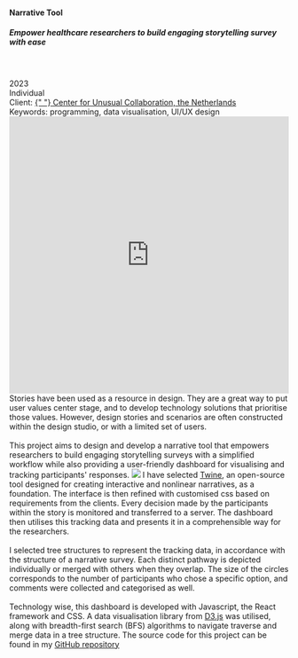 
<TextLayout>
  <h4>Narrative Tool</h4>
  <h5>
    Empower healthcare researchers to build engaging storytelling survey with
    ease
  </h5>
  <br />
  <br />
  2023 <br />
  Individual
  <br />
  Client: <a href="https://www.unusualcollaborations.com/the-power-of-one">
    {" "}
    Center for Unusual Collaboration, the Netherlands
  </a>
  <br />
  Keywords: programming, data visualisation, UI/UX design
  <iframe
    width="100%"
    height="500"
    src="https://www.youtube.com/embed/pvB0T006fnY?si=m5OVOwVoNlrbSW7H"
    title="YouTube video player"
    frameborder="0"
    allow="accelerometer; autoplay; clipboard-write; encrypted-media; gyroscope; picture-in-picture; web-share"
    allowfullscreen
  ></iframe>
</TextLayout>
<Gap margin={30} />
<PhotoGallery
  photos={[
    {
      src: "../../../narrative/title.jpg",
      width: 7016,
      height: 4961,
    },
    {
      src: "../../../narrative/demo1.jpg",
      width: 7016,
      height: 4961,
    },
  ]}
/>

<TextLayout> 
<Text title="Description">
  Stories have been used as a resource in design. They are a great way to put user values center
  stage, and to develop technology solutions that prioritise those values.
  However, design stories and scenarios are often constructed within the design
  studio, or with a limited set of users. 
  <br />
  <br />
  This project aims to design and develop a narrative tool that empowers researchers to build engaging storytelling surveys with a simplified workflow while also providing a user-friendly dashboard for visualising and tracking participants' responses. 
</Text>

<Text title="Design System">
  <img src="../../../narrative/designsystem.jpg" />
</Text>

<Text title="Constructing Narrative Stories">
  I have selected <a href="https://twinery.org/">Twine</a>, an open-source tool
  designed for creating interactive and nonlinear narratives, as a foundation.
  The interface is then refined with customised css based on requirements from
  the clients.
</Text>

<Text title="Data Tracking and Visualisation">
  Every decision made by the participants within the story is monitored and transferred to a server. The dashboard then utilises this tracking data and presents it in a comprehensible way for the researchers.
  <br />
  <br />
  I selected tree structures to represent the tracking data, in accordance with the structure of a narrative survey. Each distinct pathway is depicted individually or merged with others when they overlap. The size of the circles corresponds to the number of participants who chose a specific option, and comments were collected and categorised as well.
  <br />
  <br />
  Technology wise, this dashboard is developed with Javascript, the React framework and CSS. A data visualisation library from <a href="https://d3js.org/">D3.js</a> was utilised, along with breadth-first search (BFS) algorithms to navigate traverse and merge data in a tree structure. The source code for this project can be found in my <a href="https://github.com/void-kuangyi/Narrative-Tool">GitHub repository</a>
</Text>
</TextLayout>
